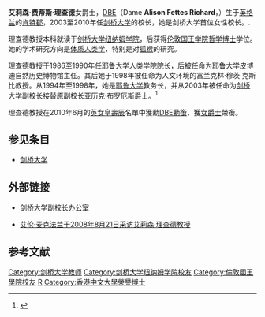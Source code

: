 '''艾莉森·费蒂斯·理查德'''女爵士，[[DBE|DBE]]（Dame '''Alison Fettes Richard'''，{{bd|1948年|3月1日|||R}}）生于[[英格兰|英格兰]]的[[肯特郡|肯特郡]]，2003至2010年任[[剑桥大学|剑桥大学]]的校长，她是剑桥大学首位女性校长。.

理查德教授本科就读于[[剑桥大学纽纳姆学院|剑桥大学纽纳姆学院]]，后获得[[伦敦国王学院|伦敦国王学院]][[哲学博士|哲学博士]]学位。她的学术研究方向是[[体质人类学|体质人类学]]，特别是对[[狐猴|狐猴]]的研究。

理查德教授于1986至1990年任[[耶鲁大学|耶鲁大学]]人类学院院长，后被任命为耶鲁大学皮博迪自然历史博物馆主任。其后她于1998年被任命为人文环境的富兰克林·穆茨·克斯比教授。从1994年至1998年，她是[[耶鲁大学|耶鲁大学]]教务长，并从2003年被任命为[[剑桥大学|剑桥大学]]副校长接替原副校长亚历克·布罗厄斯爵士。<ref>{{cite web | url = http://www.admin.cam.ac.uk/news/dp/2009052701 | title = 艾莉森·理查德教授在耶鲁获殊荣 | date = 2009-05-27 | publisher = 剑桥大学新闻和事件 | accessdate = 2009-05-27 | archiveurl = https://web.archive.org/web/20090701040121/http://www.admin.cam.ac.uk/news/dp/2009052701 | archivedate = 2009-07-01 | deadurl = yes }}</ref>

理查德教授在2010年6月的[[英女皇壽辰|英女皇壽辰]]名單中獲勳[[DBE|DBE勳銜]]，獲[[女爵士|女爵士]]榮銜。

==参见条目==
*[[剑桥大学|剑桥大学]]
==外部链接==
* {{en icon}}[http://www.admin.cam.ac.uk/offices/v-c/ 剑桥大学副校长办公室]
* {{en icon}}[http://www.alanmacfarlane.com/ancestors/richard.htm 艾伦·麦克法兰于2008年8月21日采访艾莉森·理查德教授]

==参考文献==
{{reflist}}

{{start box}}
{{s-aca}}
{{succession box 
  | title = 剑桥大学校长
  | years = 2003至2010年
  | before = 亚历克·布罗厄斯爵士
  | after = [[乐思哲|乐思哲]]爵士
}}
{{end box}}
{{DEFAULTSORT:Richard, Alison}}
[[Category:剑桥大学教师|Category:剑桥大学教师]]
[[Category:剑桥大学纽纳姆学院校友|Category:剑桥大学纽纳姆学院校友]]
[[Category:倫敦國王學院校友|Category:倫敦國王學院校友]]
[[Category:DBE勳銜|R]]
[[Category:香港中文大學榮譽博士|Category:香港中文大學榮譽博士]]